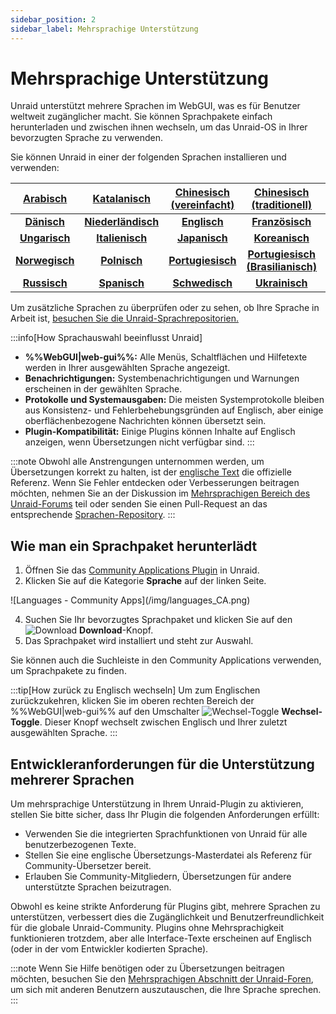 ```yaml
---
sidebar_position: 2
sidebar_label: Mehrsprachige Unterstützung
---
```


# Mehrsprachige Unterstützung

Unraid unterstützt mehrere Sprachen im WebGUI, was es für Benutzer weltweit zugänglicher macht. Sie können Sprachpakete einfach herunterladen und zwischen ihnen wechseln, um das Unraid-OS in Ihrer bevorzugten Sprache zu verwenden.

Sie können Unraid in einer der folgenden Sprachen installieren und verwenden:

|  **[Arabisch](https://github.com/unraid/lang-ar_AR)**  |   **[Katalanisch](https://github.com/unraid/lang-ca_CA)**  | **[Chinesisch (vereinfacht)](https://github.com/unraid/lang-zh_CN)** |   **[Chinesisch (traditionell)](https://github.com/unraid/lang-zh_TW)**   | **[Kroatisch](https://github.com/unraid/lang-hr_HR)** |
| :----------------------------------------------------: | :--------------------------------------------------------: | :------------------------------------------------------------------: | :-----------------------------------------------------------------------: | :---------------------------------------------------: |
|   **[Dänisch](https://github.com/unraid/lang-da_DA)**  | **[Niederländisch](https://github.com/unraid/lang-nl_NL)** |         **[Englisch](https://github.com/unraid/lang-en_US)**         |          **[Französisch](https://github.com/unraid/lang-fr_FR)**          |  **[Deutsch](https://github.com/unraid/lang-de_DE)**  |
|  **[Ungarisch](https://github.com/unraid/lang-hu_HU)** |   **[Italienisch](https://github.com/unraid/lang-it_IT)**  |         **[Japanisch](https://github.com/unraid/lang-ja_JA)**        |           **[Koreanisch](https://github.com/unraid/lang-ko_KO)**          |  **[Lettisch](https://github.com/unraid/lang-lv_LV)** |
| **[Norwegisch](https://github.com/unraid/lang-no_NO)** |    **[Polnisch](https://github.com/unraid/lang-pl_PL)**    |       **[Portugiesisch](https://github.com/unraid/lang-pt_PT)**      | **[Portugiesisch (Brasilianisch)](https://github.com/unraid/lang-pt_BR)** | **[Rumänisch](https://github.com/unraid/lang-ro_RO)** |
|  **[Russisch](https://github.com/unraid/lang-ru_RU)**  |    **[Spanisch](https://github.com/unraid/lang-es_ES)**    |        **[Schwedisch](https://github.com/unraid/lang-sv_SE)**        |           **[Ukrainisch](https://github.com/unraid/lang-uk_UA)**          |                                                       |

Um zusätzliche Sprachen zu überprüfen oder zu sehen, ob Ihre Sprache in Arbeit ist, [besuchen Sie die Unraid-Sprachrepositorien.](https://github.com/unraid/language-templates)

:::info[How Sprachauswahl beeinflusst Unraid]
- **%%WebGUI|web-gui%%:** Alle Menüs, Schaltflächen und Hilfetexte werden in Ihrer ausgewählten Sprache angezeigt.
- **Benachrichtigungen:** Systembenachrichtigungen und Warnungen erscheinen in der gewählten Sprache.
- **Protokolle und Systemausgaben:** Die meisten Systemprotokolle bleiben aus Konsistenz- und Fehlerbehebungsgründen auf Englisch, aber einige oberflächenbezogene Nachrichten können übersetzt sein.
- **Plugin-Kompatibilität:** Einige Plugins können Inhalte auf Englisch anzeigen, wenn Übersetzungen nicht verfügbar sind.
:::

:::note
Obwohl alle Anstrengungen unternommen werden, um Übersetzungen korrekt zu halten, ist der [englische Text](https://github.com/unraid/lang-en_US) die offizielle Referenz. Wenn Sie Fehler entdecken oder Verbesserungen beitragen möchten, nehmen Sie an der Diskussion im [Mehrsprachigen Bereich des Unraid-Forums](https://forums.unraid.net/forum/75-multi-language-section/) teil oder senden Sie einen Pull-Request an das entsprechende [Sprachen-Repository](https://github.com/unraid/language-templates).
:::

## Wie man ein Sprachpaket herunterlädt

1. Öffnen Sie das [Community Applications Plugin](https://unraid.net/community/apps) in Unraid.
2. Klicken Sie auf die Kategorie **Sprache** auf der linken Seite.

<div style={{ margin: 'auto', maxWidth: '600px', display: 'flex', flexDirection: 'column', alignItems: 'center' }}>
  ![Languages - Community Apps](/img/languages_CA.png)
</div>

4. Suchen Sie Ihr bevorzugtes Sprachpaket und klicken Sie auf den ![Download](/img/download_button_icon.png) **Download**-Knopf.
5. Das Sprachpaket wird installiert und steht zur Auswahl.

Sie können auch die Suchleiste in den Community Applications verwenden, um Sprachpakete zu finden.

:::tip[How zurück zu Englisch wechseln]
Um zum Englischen zurückzukehren, klicken Sie im oberen rechten Bereich der %%WebGUI|web-gui%% auf den Umschalter ![Wechsel-Toggle](/img/switch_toggle_icon.png) **Wechsel-Toggle**. Dieser Knopf wechselt zwischen Englisch und Ihrer zuletzt ausgewählten Sprache.
:::

## Entwickleranforderungen für die Unterstützung mehrerer Sprachen

Um mehrsprachige Unterstützung in Ihrem Unraid-Plugin zu aktivieren, stellen Sie bitte sicher, dass Ihr Plugin die folgenden Anforderungen erfüllt:

- Verwenden Sie die integrierten Sprachfunktionen von Unraid für alle benutzerbezogenen Texte.
- Stellen Sie eine englische Übersetzungs-Masterdatei als Referenz für Community-Übersetzer bereit.
- Erlauben Sie Community-Mitgliedern, Übersetzungen für andere unterstützte Sprachen beizutragen.

Obwohl es keine strikte Anforderung für Plugins gibt, mehrere Sprachen zu unterstützen, verbessert dies die Zugänglichkeit und Benutzerfreundlichkeit für die globale Unraid-Community. Plugins ohne Mehrsprachigkeit funktionieren trotzdem, aber alle Interface-Texte erscheinen auf Englisch (oder in der vom Entwickler kodierten Sprache).

:::note
Wenn Sie Hilfe benötigen oder zu Übersetzungen beitragen möchten, besuchen Sie den [Mehrsprachigen Abschnitt der Unraid-Foren](https://forums.unraid.net/forum/75-multi-language-section/), um sich mit anderen Benutzern auszutauschen, die Ihre Sprache sprechen.
:::
